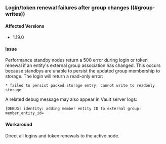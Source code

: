 ### Login/token renewal failures after group changes ((#group-writes))

#### Affected Versions
- 1.19.0

#### Issue
Performance standby nodes return a 500 error during login or token renewal if an
entity's external group association has changed. This occurs because standbys are
unable to persist the updated group membership to storage. The login will return a read-only error:

```
* failed to persist packed storage entry: cannot write to readonly storage
```

A related debug message may also appear in Vault server logs:
```
[DEBUG] identity: adding member entity ID to external group: member_entity_id=
```

#### Workaround
Direct all logins and token renewals to the active node.
